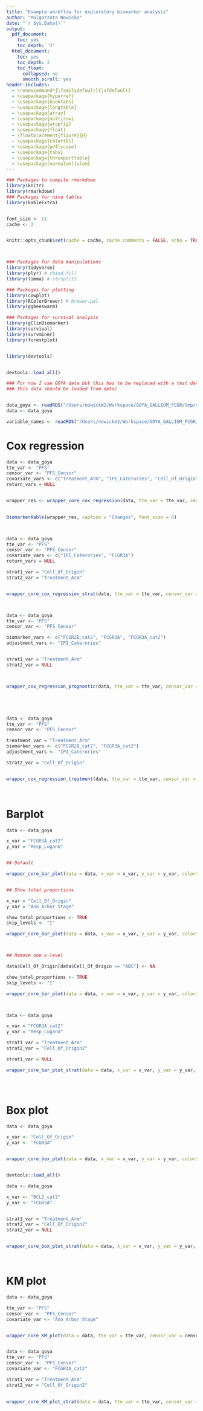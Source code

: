 ```yaml
---
title: "Example workflow for exploratory biomarker analysis"
author: "Malgorzata Nowicka"
date: "`r Sys.Date()`"
output:
  pdf_document:
    toc: yes
    toc_depth: '3'
  html_document:
    toc: yes
    toc_depth: 3
    toc_float:
      collapsed: no
      smooth_scroll: yes
header-includes:
  - \renewcommand*{\familydefault}{\sfdefault}
  - \usepackage{hyperref}
  - \usepackage{booktabs}
  - \usepackage{longtable}
  - \usepackage{array}
  - \usepackage{multirow}
  - \usepackage{wrapfig}
  - \usepackage{float}
  - \floatplacement{figure}{H}
  - \usepackage{colortbl}
  - \usepackage{pdflscape}
  - \usepackage{tabu}
  - \usepackage{threeparttable}
  - \usepackage[normalem]{ulem}
---
```





```r
### Packages to compile rmarkdown
library(knitr)
library(rmarkdown)
### Packages for nice tables
library(kableExtra)


font_size <- 11
cache <- 2


knitr::opts_chunk$set(cache = cache, cache.comments = FALSE, echo = TRUE, warning = FALSE, message = FALSE, error = FALSE, fig.width = 6, fig.height = 5, fig.align = "center")




```




```r

### Packages for data manipulations
library(tidyverse)
library(plyr) # rbind.fill
library(limma) # strsplit2

### Packages for plotting
library(cowplot)
library(RColorBrewer) # brewer.pal
library(ggbeeswarm)

### Packages for survival analysis 
library(gClinBiomarker)
library(survival)
library(survminer)
library(forestplot)


library(devtools)


devtools::load_all()


```




```r

### For now I use GOYA data but this has to be replaced with a test data that can be made publically available 
### This data should be loaded from data/


data_goya <- readRDS("/Users/nowickm2/Workspace/GOYA_GALLIUM_FCGR/tmp/data_goya.RDS")
data <- data_goya

variable_names <- readRDS("/Users/nowickm2/Workspace/GOYA_GALLIUM_FCGR/tmp/variable_names.RDS")


```



# Cox regression


```r


data <- data_goya
tte_var <- "PFS"
censor_var <- "PFS_Censor"
covariate_vars <- c("Treatment_Arm", "IPI_Caterories", "Cell_Of_Origin", "FCGR3A")
return_vars = NULL


wrapper_res <- wrapper_core_cox_regression(data, tte_var = tte_var, censor_var = censor_var, covariate_vars = covariate_vars, return_vars = NULL, variable_names = NULL, caption = NULL, print_nevent = FALSE, print_pvalues = TRUE, print_adjpvalues = TRUE)

  
BiomarkerKable(wrapper_res, caption = "Changes", font_size = 6)



data <- data_goya
tte_var <- "PFS"
censor_var <- "PFS_Censor"
covariate_vars <- c("IPI_Caterories", "FCGR3A")
return_vars = NULL

strat1_var = "Cell_Of_Origin"
strat2_var = "Treatment_Arm"


wrapper_core_cox_regression_strat(data, tte_var = tte_var, censor_var = censor_var, covariate_vars = covariate_vars, return_vars = NULL, strat1_var = strat1_var, strat2_var = strat2_var, variable_names = NULL, caption = NULL, print_nevent = FALSE, print_pvalues = TRUE, print_adjpvalues = TRUE)



data <- data_goya
tte_var <- "PFS"
censor_var <- "PFS_Censor"

biomarker_vars <- c("FCGR2B_cat2", "FCGR3A", "FCGR3A_cat2")
adjustment_vars <- "IPI_Caterories"


strat1_var = "Treatment_Arm"
strat2_var = NULL



wrapper_cox_regression_prognostic(data, tte_var = tte_var, censor_var = censor_var, biomarker_vars = biomarker_vars, adjustment_vars = adjustment_vars, strat1_var = strat1_var, strat2_var = NULL, variable_names = NULL, caption = NULL, print_nevent = FALSE, print_pvalues = TRUE, print_adjpvalues = TRUE)





data <- data_goya
tte_var <- "PFS"
censor_var <- "PFS_Censor"

treatment_var = "Treatment_Arm"
biomarker_vars <- c("FCGR2B_cat2", "FCGR3A_cat2")
adjustment_vars <- "IPI_Caterories"

strat2_var = "Cell_Of_Origin"


wrapper_cox_regression_treatment(data, tte_var = tte_var, censor_var = censor_var, treatment_var = treatment_var, biomarker_vars = biomarker_vars, adjustment_vars = adjustment_vars, strat2_var = strat2_var, variable_names = variable_names, caption = NULL, print_nevent = FALSE, print_pvalues = TRUE, print_adjpvalues = TRUE)
  



```














# Barplot


```r


data <- data_goya

x_var = "FCGR3A_cat2"
y_var = "Resp_Lugano"


## Default

wrapper_core_bar_plot(data = data, x_var = x_var, y_var = y_var, colors = NULL, variable_names = NULL, title = NULL, subtitle = NULL, tag = NULL, skip_levels = NULL, show_total_counts = TRUE, show_proportions = TRUE, show_total_proportions = FALSE, title.size = 12, ylim = c(0, 100), axis.text.x.angle = 0, axis.text.x.vjust = 0, axis.text.x.hjust = 0.5, geom_text_size = 3, geom_text_vjust = 0.5, background_grid_major = "none")


## Show total proportions

x_var = "Cell_Of_Origin"
y_var = "Ann_Arbor_Stage"

show_total_proportions <- TRUE
skip_levels <- "I"

wrapper_core_bar_plot(data = data, x_var = x_var, y_var = y_var, colors = NULL, variable_names = NULL, title = NULL, subtitle = NULL, tag = NULL, skip_levels = skip_levels, show_total_counts = TRUE, show_proportions = TRUE, show_total_proportions = show_total_proportions, title.size = 12, ylim = c(0, 100), axis.text.x.angle = 0, axis.text.x.vjust = 0, axis.text.x.hjust = 0.5, geom_text_size = 3, geom_text_vjust = 0.5, background_grid_major = "none")



## Remove one x-level

data$Cell_Of_Origin[data$Cell_Of_Origin == "ABC"] <- NA

show_total_proportions <- TRUE
skip_levels <- "I"

wrapper_core_bar_plot(data = data, x_var = x_var, y_var = y_var, colors = NULL, variable_names = NULL, title = NULL, subtitle = NULL, tag = NULL, skip_levels = skip_levels, show_total_counts = TRUE, show_proportions = TRUE, show_total_proportions = show_total_proportions, title.size = 12, ylim = c(0, 100), axis.text.x.angle = 0, axis.text.x.vjust = 0, axis.text.x.hjust = 0.5, geom_text_size = 3, geom_text_vjust = 0.5, background_grid_major = "none")




```


```r


data <- data_goya

x_var = "FCGR3A_cat2"
y_var = "Resp_Lugano"

strat1_var = "Treatment_Arm"
strat2_var = "Cell_Of_Origin2"

strat1_var = NULL

wrapper_core_bar_plot_strat(data = data, x_var = x_var, y_var = y_var, strat1_var = strat1_var, strat2_var = strat2_var, colors = NULL, variable_names = NULL, title = NULL, subtitle = NULL, tag = NULL, skip_levels = NULL, show_total_counts = TRUE, show_proportions = TRUE, show_total_proportions = FALSE, title.size = 12, ylim = c(0, 100), axis.text.x.angle = 0, axis.text.x.vjust = 0, axis.text.x.hjust = 0.5, geom_text_size = 3, geom_text_vjust = 0.5, background_grid_major = "none", strat1_nrow = 1, strat1_ncol = NULL, strat2_nrow = NULL, strat2_ncol = 1)





```


# Box plot


```r


data <- data_goya

x_var <- "Cell_Of_Origin"
y_var <- "FCGR3A"


wrapper_core_box_plot(data = data, x_var = x_var, y_var = y_var, colors = NULL, variable_names = NULL, title = NULL, subtitle = NULL, tag = NULL, show_total_counts = TRUE, point_size = 1.5, title.size = 12, ylim = NULL, axis.text.x.angle = 0, axis.text.x.vjust = 0, axis.text.x.hjust = 0.5, background_grid_major = "none")



```




```r


devtools::load_all()

data <- data_goya

x_var <- "BCL2_cat2"
y_var <- "FCGR3A"


strat1_var = "Treatment_Arm"
strat2_var = "Cell_Of_Origin2"
strat2_var = NULL


wrapper_core_box_plot_strat(data = data, x_var = x_var, y_var = y_var, strat1_var = strat1_var, strat2_var = strat2_var, colors = NULL, variable_names = NULL, title = NULL, subtitle = NULL, tag = NULL, show_total_counts = TRUE, point_size = 1.5, title.size = 12, ylim = NULL, axis.text.x.angle = 0, axis.text.x.vjust = 0, axis.text.x.hjust = 0.5, background_grid_major = "none", strat1_nrow = 1, strat1_ncol = NULL, strat2_nrow = NULL, strat2_ncol = 1)




```





# KM plot


```r


data <- data_goya

tte_var <- "PFS"
censor_var <- "PFS_Censor"
covariate_var <- "Ann_Arbor_Stage"


wrapper_core_KM_plot(data = data, tte_var = tte_var, censor_var = censor_var, covariate_var = covariate_var, colors = NULL, variable_names = NULL, title = NULL, subtitle = NULL, tag = NULL, break.time.by = NULL, max_tte = NULL, risk.table = TRUE, conf.int = FALSE, title.size = 12, legend.position = c(0.03, 0.03), legend.justification = c(0, 0), fontsize = 3.5, rel_heights = c(5, 1), background_grid_major = "none")



```




```r


data <- data_goya
tte_var <- "PFS"
censor_var <- "PFS_Censor"
covariate_var <- "FCGR3A_cat2"

strat1_var = "Treatment_Arm"
strat2_var = "Cell_Of_Origin2"
  

wrapper_core_KM_plot_strat(data = data, tte_var = tte_var, censor_var = censor_var, covariate_var = covariate_var, strat1_var = strat1_var, strat2_var = strat2_var, colors = NULL, variable_names = NULL, title = NULL, subtitle = NULL, tag = NULL, break.time.by = NULL, max_tte = NULL, risk.table = TRUE, conf.int = FALSE, title.size = 12, legend.position = c(0.03, 0.03), legend.justification = c(0, 0), fontsize = 3.5, rel_heights = c(5, 1), background_grid_major = "none")



```












































